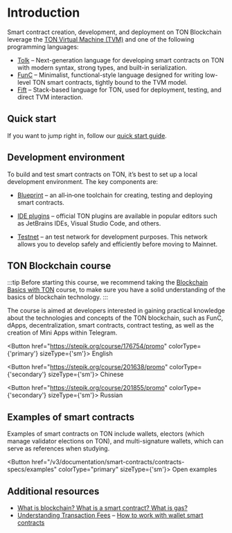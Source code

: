 

# Introduction

Smart contract creation, development, and deployment on TON Blockchain leverage the [TON Virtual Machine (TVM)](/v3/documentation/smart-contracts/overview#ton-virtual-machine-tvm) and one of the following programming languages:

- [Tolk](/v3/documentation/smart-contracts/tolk/overview) – Next-generation language for developing smart contracts on TON with modern syntax, strong types, and built-in serialization.
- [FunC](/v3/documentation/smart-contracts/func/overview) – Minimalist, functional-style language designed for writing low-level TON smart contracts, tightly bound to the TVM model.
- [Fift](/v3/documentation/smart-contracts/fift/overview) – Stack-based language for TON, used for deployment, testing, and direct TVM interaction.

## Quick start

If you want to jump right in, follow our [quick start guide](/v3/guidelines/quick-start/developing-smart-contracts/setup-environment).

## Development environment

To build and test smart contracts on TON, it’s best to set up a local development environment. The key components are:

- [Blueprint](/v3/documentation/smart-contracts/getting-started/javascript) – an all‑in‑one toolchain for creating, testing and deploying smart contracts.

- [IDE plugins](/v3/documentation/smart-contracts/getting-started/ide-plugins) – official TON plugins are available in popular editors such as JetBrains IDEs, Visual Studio Code, and others.

- [Testnet](/v3/documentation/smart-contracts/getting-started/testnet) – an test network for development purposes. This network allows you to develop safely and efficiently before moving to Mainnet.


## TON Blockchain course

:::tip
Before starting this course, we recommend taking the [Blockchain Basics with TON](/v3/concepts/educational-resources#blockchain-basics) course, to make sure you have a solid understanding of the basics of blockchain technology.
:::

The course is aimed at developers interested in gaining practical knowledge about the technologies and concepts of the TON blockchain, such as FunC, dApps, decentralization, smart contracts, contract testing, as well as the creation of Mini Apps within Telegram.

<Button href="https://stepik.org/course/176754/promo" colorType={'primary'} sizeType={'sm'}>
  English
</Button>

<Button href="https://stepik.org/course/201638/promo" colorType={'secondary'} sizeType={'sm'}>
  Chinese
</Button>

<Button href="https://stepik.org/course/201855/promo" colorType={'secondary'} sizeType={'sm'}>
  Russian
</Button>

## Examples of smart contracts

Examples of smart contracts on TON include wallets, electors (which manage validator elections on TON), and multi-signature wallets, which can serve as references when studying.

<Button href="/v3/documentation/smart-contracts/contracts-specs/examples" colorType="primary" sizeType={'sm'}>
  Open examples
</Button>

## Additional resources

- [What is blockchain? What is a smart contract? What is gas?](https://blog.ton.org/what-is-blockchain)
- [Understanding Transaction Fees](/v3/guidelines/smart-contracts/fee-calculation)
– [How to work with wallet smart contracts](/v3/guidelines/smart-contracts/howto/wallet)

<Feedback />
